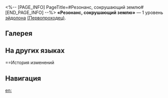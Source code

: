 <%-- [PAGE_INFO]
PageTitle=#Резонанс, сокрушающий землю#
[END_PAGE_INFO] --%>
{{Эйдолон Инфобокс
|Название         = Резонанс, сокрушающий землю
|Изображение      = Эйдолон Резонанс, сокрушающий землю.png
|Персонаж         = Первопроходец (Сохранение)
|Уровень          = 1
|Длительность     = 
|Описание         = Базовая атака наносит дополнительный огненный урон, равный 25% от защиты Первопроходца. Усиленная базовая атака наносит дополнительный огненный урон, равный 50% от защиты Первопроходца.
|Свойство1        = 
|Масштабирование1 = 
}}
'''«Резонанс, сокрушающий землю»''' — 1 уровень [[эйдолон]]а [[(Первопроходец)]].

==Галерея==
{{Галерея|position=left|captionalign=center
|Персонаж Первопроходец (Сохранение) Эйдолон 1.png|Осколок Эйдолона
}}

==На других языках==
{{На других языках
|en   = Earth-Shaking Resonance
|zhs  = 大地芯髓的鸣动
|zht  = 大地芯髓的鳴動
|ja   = {{Rubi|大地芯髄|だいちしんずい}}の{{Rubi|鳴動|めいどう}}
|ko   = 대지의 울부짖음
|es   = Resonancia con el núcleo terrestre
|fr   = Déflagration du cœur en fusion
|ru   = Резонанс, сокрушающий землю
|th   = Earth-Shaking Resonance
|vi   = Tiếng Kêu Từ Cốt Tuỷ Thế Giới
|de   = Resonanz mit dem Erdkern
|id   = Earth-Shaking Resonance
|pt   = Ressonância Sísmica
}}

==История изменений
{{История изменений|3.5}}

==Навигация==
{{Навык Навбокс|Первопроходец (Сохранение)}}

[[en:]]